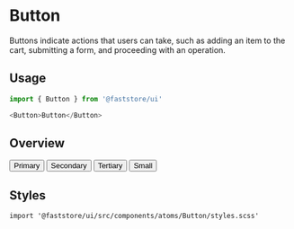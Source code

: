 
# Button

Buttons indicate actions that users can take, such as adding an item to the cart, submitting a form, and proceeding with an operation.

## Usage

```js filename="demo.tsx" copy
import { Button } from '@faststore/ui'

<Button>Button</Button>
```

## Overview

<div style={{ marginTop: "1rem", display: "flex", gap: "1rem" }}>
  <Button variant="primary">Primary</Button>
  <Button variant="secondary">Secondary</Button>
  <Button variant="tertiary">Tertiary</Button>
  <Button variant="primary" size="small">
    Small
  </Button>
</div>

## Styles

```tsx copy
import '@faststore/ui/src/components/atoms/Button/styles.scss'
```